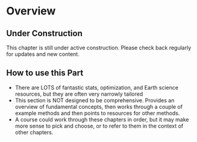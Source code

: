 # Overview {.unnumbered}

::: {.callout-note}
## Under Construction
This chapter is still under active construction. Please check back regularly for updates and new content.
:::

## How to use this Part

- There are LOTS of fantastic stats, optimization, and Earth science resources, but they are often very narrowly tailored
- This section is NOT designed to be comprehensive. Provides an overview of fundamental concepts, then works through a couple of example methods and then points to resources for other methods.
- A course could work through these chapters in order, but it may make more sense to pick and choose, or to refer to them in the context of other chapters.
